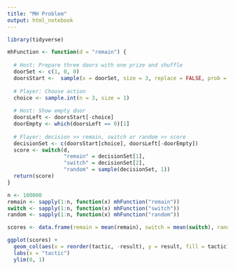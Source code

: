 ```yaml
---
title: "MH Problem"
output: html_notebook
---
```



```r
library(tidyverse)

mhFunction <- function(d = "remain") {
  
  # Host: Prepare three doors with one prize and shuffle
  doorSet <- c(1, 0, 0)
  doorsStart <-  sample(x = doorSet, size = 3, replace = FALSE, prob = NULL)
  
  # Player: Choose action
  choice <- sample.int(n = 3, size = 1)
  
  # Host: Show empty door
  doorsLeft <- doorsStart[-choice]
  doorEmpty <- which(doorsLeft == 0)[1]
  
  # Player: decision >> remain, switch or random >> score
  decisionSet <- c(doorsStart[choice], doorsLeft[-doorEmpty])
  score <- switch(d,
                  "remain" = decisionSet[1],
                  "switch" = decisionSet[2],
                  "random" = sample(decisionSet, 1))
  return(score)
}

n <- 100000
remain <- sapply(1:n, function(x) mhFunction("remain"))
switch <- sapply(1:n, function(x) mhFunction("switch"))
random <- sapply(1:n, function(x) mhFunction("random"))

scores <- data.frame(remain = mean(remain), switch = mean(switch), random = mean(random)) %>% gather(key = "tactic", value = "result") %>% arrange(result)

ggplot(scores) + 
  geom_col(aes(x = reorder(tactic, -result), y = result, fill = tactic)) +
  labs(x = "tactic")
  ylim(0, 1)
```
